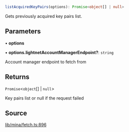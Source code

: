 ```ts
listAcquiredKeyPairs(options): Promise<object[] | null>
```

Gets previously acquired key pairs list.

## Parameters

• **options**

• **options\.lightnetAccountManagerEndpoint?**: `string`

Account manager endpoint to fetch from

## Returns

`Promise`\<`object`[] \| `null`\>

Key pairs list or null if the request failed

## Source

[lib/mina/fetch.ts:896](https://github.com/o1-labs/o1js/blob/ccbd5fd4525adaf6c1f07bef7847d7bac67c71b5/src/lib/mina/fetch.ts#L896)
